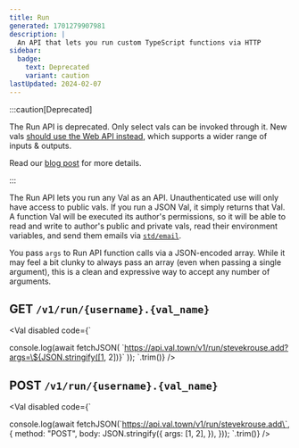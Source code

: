 ```yaml
---
title: Run
generated: 1701279907981
description: |
  An API that lets you run custom TypeScript functions via HTTP
sidebar:
  badge:
    text: Deprecated
    variant: caution
lastUpdated: 2024-02-07
---
```



:::caution[Deprecated]

The Run API is deprecated. Only select vals can be invoked through it.
New vals [should use the Web API instead](/types/http), which supports a wider
range of inputs & outputs.

Read our [blog post](https://blog.val.town/blog/deprecating-the-run-api/) for more details.

:::

The Run API lets you run any Val as an API. Unauthenticated use will only have
access to public vals. If you run a JSON Val, it simply returns that Val. A
function Val will be executed its author's permissions, so it will be able to
read and write to author's public and private vals, read their environment variables, and send
them emails via [`std/email`](/std/email).

You pass `args` to Run API function calls via a JSON-encoded array. While it may
feel a bit clunky to always pass an array (even when passing a single argument),
this is a clean and expressive way to accept any number of arguments.

## GET `/v1/run/{username}.{val_name}`

<Val disabled code={`

console.log(await fetchJSON(
  \`https://api.val.town/v1/run/stevekrouse.add?args=\${JSON.stringify([1, 2])}\`
));
`.trim()} />

## POST `/v1/run/{username}.{val_name}`

<Val disabled code={`

console.log(await fetchJSON(\`https://api.val.town/v1/run/stevekrouse.add\`, {
  method: "POST",
  body: JSON.stringify({
    args: [1, 2],
  }),
}));
`.trim()} />
